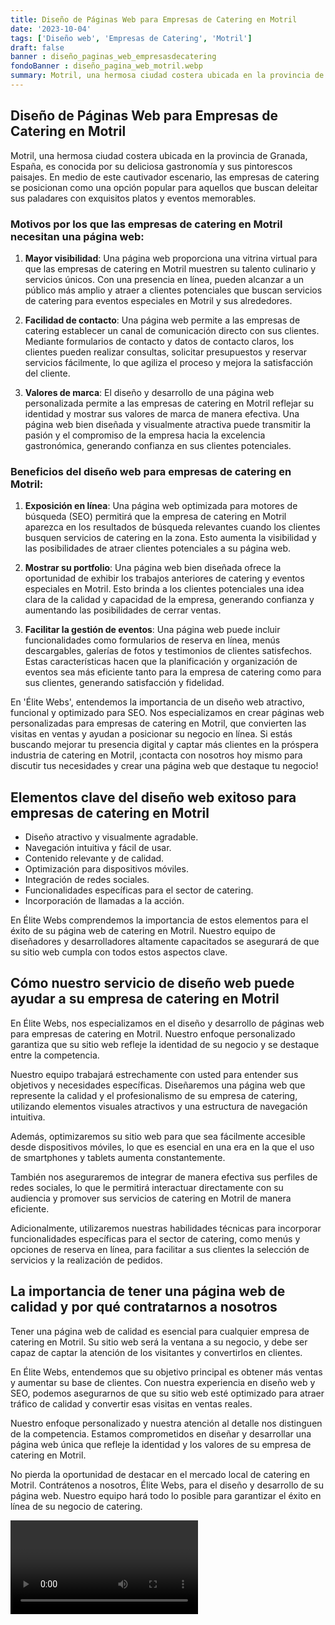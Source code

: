 ```yaml
---
title: Diseño de Páginas Web para Empresas de Catering en Motril
date: '2023-10-04'
tags: ['Diseño web', 'Empresas de Catering', 'Motril']
draft: false
banner : diseño_paginas_web_empresasdecatering
fondoBanner : diseño_pagina_web_motril.webp
summary: Motril, una hermosa ciudad costera ubicada en la provincia de Granada, España, es conocida por su deliciosa gastronomía y sus pintorescos paisajes. En medio de este cautivador escenario, las empresas de catering se posicionan como una opción popular para aquellos que buscan deleitar sus paladares con exquisitos platos y eventos memorables.
---
```


## Diseño de Páginas Web para Empresas de Catering en Motril

Motril, una hermosa ciudad costera ubicada en la provincia de Granada, España, es conocida por su deliciosa gastronomía y sus pintorescos paisajes. En medio de este cautivador escenario, las empresas de catering se posicionan como una opción popular para aquellos que buscan deleitar sus paladares con exquisitos platos y eventos memorables.

### Motivos por los que las empresas de catering en Motril necesitan una página web:

1. **Mayor visibilidad**: Una página web proporciona una vitrina virtual para que las empresas de catering en Motril muestren su talento culinario y servicios únicos. Con una presencia en línea, pueden alcanzar a un público más amplio y atraer a clientes potenciales que buscan servicios de catering para eventos especiales en Motril y sus alrededores.

2. **Facilidad de contacto**: Una página web permite a las empresas de catering establecer un canal de comunicación directo con sus clientes. Mediante formularios de contacto y datos de contacto claros, los clientes pueden realizar consultas, solicitar presupuestos y reservar servicios fácilmente, lo que agiliza el proceso y mejora la satisfacción del cliente.

3. **Valores de marca**: El diseño y desarrollo de una página web personalizada permite a las empresas de catering en Motril reflejar su identidad y mostrar sus valores de marca de manera efectiva. Una página web bien diseñada y visualmente atractiva puede transmitir la pasión y el compromiso de la empresa hacia la excelencia gastronómica, generando confianza en sus clientes potenciales.

### Beneficios del diseño web para empresas de catering en Motril:

1. **Exposición en línea**: Una página web optimizada para motores de búsqueda (SEO) permitirá que la empresa de catering en Motril aparezca en los resultados de búsqueda relevantes cuando los clientes busquen servicios de catering en la zona. Esto aumenta la visibilidad y las posibilidades de atraer clientes potenciales a su página web.

2. **Mostrar su portfolio**: Una página web bien diseñada ofrece la oportunidad de exhibir los trabajos anteriores de catering y eventos especiales en Motril. Esto brinda a los clientes potenciales una idea clara de la calidad y capacidad de la empresa, generando confianza y aumentando las posibilidades de cerrar ventas.

3. **Facilitar la gestión de eventos**: Una página web puede incluir funcionalidades como formularios de reserva en línea, menús descargables, galerías de fotos y testimonios de clientes satisfechos. Estas características hacen que la planificación y organización de eventos sea más eficiente tanto para la empresa de catering como para sus clientes, generando satisfacción y fidelidad.

En 'Élite Webs', entendemos la importancia de un diseño web atractivo, funcional y optimizado para SEO. Nos especializamos en crear páginas web personalizadas para empresas de catering en Motril, que convierten las visitas en ventas y ayudan a posicionar su negocio en línea. Si estás buscando mejorar tu presencia digital y captar más clientes en la próspera industria de catering en Motril, ¡contacta con nosotros hoy mismo para discutir tus necesidades y crear una página web que destaque tu negocio!

<GifSeo />

<Cta />

## Elementos clave del diseño web exitoso para empresas de catering en Motril

- Diseño atractivo y visualmente agradable.
- Navegación intuitiva y fácil de usar.
- Contenido relevante y de calidad.
- Optimización para dispositivos móviles.
- Integración de redes sociales.
- Funcionalidades específicas para el sector de catering.
- Incorporación de llamadas a la acción.

En Élite Webs comprendemos la importancia de estos elementos para el éxito de su página web de catering en Motril. Nuestro equipo de diseñadores y desarrolladores altamente capacitados se asegurará de que su sitio web cumpla con todos estos aspectos clave.

## Cómo nuestro servicio de diseño web puede ayudar a su empresa de catering en Motril

En Élite Webs, nos especializamos en el diseño y desarrollo de páginas web para empresas de catering en Motril. Nuestro enfoque personalizado garantiza que su sitio web refleje la identidad de su negocio y se destaque entre la competencia.

Nuestro equipo trabajará estrechamente con usted para entender sus objetivos y necesidades específicas. Diseñaremos una página web que represente la calidad y el profesionalismo de su empresa de catering, utilizando elementos visuales atractivos y una estructura de navegación intuitiva.

Además, optimizaremos su sitio web para que sea fácilmente accesible desde dispositivos móviles, lo que es esencial en una era en la que el uso de smartphones y tablets aumenta constantemente.

También nos aseguraremos de integrar de manera efectiva sus perfiles de redes sociales, lo que le permitirá interactuar directamente con su audiencia y promover sus servicios de catering en Motril de manera eficiente.

Adicionalmente, utilizaremos nuestras habilidades técnicas para incorporar funcionalidades específicas para el sector de catering, como menús y opciones de reserva en línea, para facilitar a sus clientes la selección de servicios y la realización de pedidos.

## La importancia de tener una página web de calidad y por qué contratarnos a nosotros

Tener una página web de calidad es esencial para cualquier empresa de catering en Motril. Su sitio web será la ventana a su negocio, y debe ser capaz de captar la atención de los visitantes y convertirlos en clientes.

En Élite Webs, entendemos que su objetivo principal es obtener más ventas y aumentar su base de clientes. Con nuestra experiencia en diseño web y SEO, podemos asegurarnos de que su sitio web esté optimizado para atraer tráfico de calidad y convertir esas visitas en ventas reales.

Nuestro enfoque personalizado y nuestra atención al detalle nos distinguen de la competencia. Estamos comprometidos en diseñar y desarrollar una página web única que refleje la identidad y los valores de su empresa de catering en Motril.

No pierda la oportunidad de destacar en el mercado local de catering en Motril. Contrátenos a nosotros, Élite Webs, para el diseño y desarrollo de su página web. Nuestro equipo hará todo lo posible para garantizar el éxito en línea de su negocio de catering.

<Video />

<CtaBot job='Empresas de Catering' city='Motril'/>

<Gmaps query='Motril+españa+maps' />